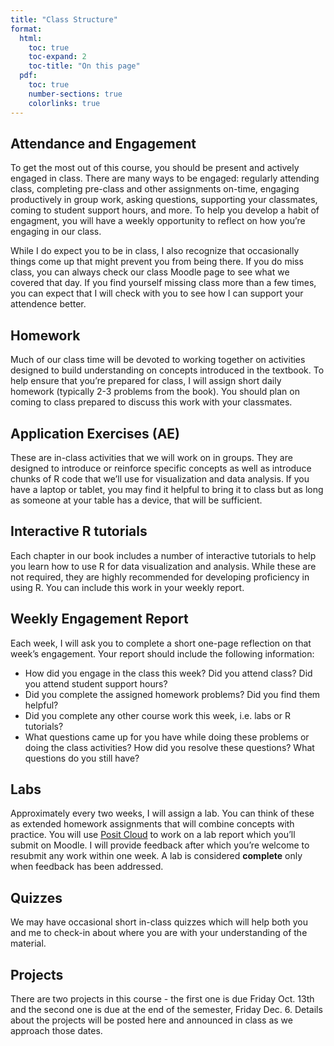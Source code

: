 ```yaml
---
title: "Class Structure"
format:
  html: 
    toc: true
    toc-expand: 2
    toc-title: "On this page"
  pdf:
    toc: true
    number-sections: true
    colorlinks: true
---
```


## Attendance and Engagement

To get the most out of this course, you should be present and actively engaged in class. There are many ways to be engaged: regularly attending class, completing pre-class and other assignments on-time, engaging productively in group work, asking questions, supporting your classmates, coming to student support hours, and more. To help you develop a habit of engagment, you will have a weekly opportunity to reflect on how you're engaging in our class.

While I do expect you to be in class, I also recognize that occasionally things come up that might prevent you from being there. If you do miss class, you can always check our class Moodle page to see what we covered that day. If you find yourself missing class more than a few times, you can expect that I will check with you to see how I can support your attendence better.

## Homework

Much of our class time will be devoted to working together on activities designed to build understanding on concepts introduced in the textbook. To help ensure that you're prepared for class, I will assign short daily homework (typically 2-3 problems from the book). You should plan on coming to class prepared to discuss this work with your classmates.

## Application Exercises (AE)

These are in-class activities that we will work on in groups. They are designed to introduce or reinforce specific concepts as well as introduce chunks of R code that we'll use for visualization and data analysis. If you have a laptop or tablet, you may find it helpful to bring it to class but as long as someone at your table has a device, that will be sufficient.

## Interactive R tutorials

Each chapter in our book includes a number of interactive tutorials to help you learn how to use R for data visualization and analysis. While these are not required, they are highly recommended for developing proficiency in using R. You can include this work in your weekly report.

## Weekly Engagement Report

Each week, I will ask you to complete a short one-page reflection on that week's engagement. Your report should include the following information:

-   How did you engage in the class this week? Did you attend class? Did you attend student support hours?
-   Did you complete the assigned homework problems? Did you find them helpful?\
-   Did you complete any other course work this week, i.e. labs or R tutorials?
-   What questions came up for you have while doing these problems or doing the class activities? How did you resolve these questions? What questions do you still have?

## Labs

Approximately every two weeks, I will assign a lab. You can think of these as extended homework assignments that will combine concepts with practice. You will use [Posit Cloud](https://posit.cloud) to work on a lab report which you'll submit on Moodle. I will provide feedback after which you're welcome to resubmit any work within one week. A lab is considered **complete** only when feedback has been addressed.

## Quizzes

We may have occasional short in-class quizzes which will help both you and me to check-in about where you are with your understanding of the material.

## Projects

There are two projects in this course - the first one is due Friday Oct. 13th and the second one is due at the end of the semester, Friday Dec. 6. Details about the projects will be posted here and announced in class as we approach those dates.
